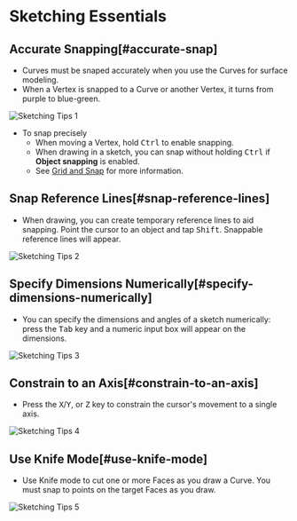 # Sketching Essentials

## Accurate Snapping[#accurate-snap]

- Curves must be snaped accurately when you use the  Curves for surface modeling.
- When a Vertex is snapped to a Curve or another Vertex, it turns from purple to blue-green.

![Sketching Tips 1](/img/sketching-tips-1.png)

- To snap precisely
    - When moving a Vertex, hold <kbd>Ctrl</kbd> to enable snapping.
    - When drawing in a sketch, you can snap without holding <kbd>Ctrl</kbd> if **Object snapping** is enabled.
    - See [Grid and Snap](../plasticity-essentials/grid-and-snap) for more information.

## Snap Reference Lines[#snap-reference-lines]

- When drawing, you can create temporary reference lines to aid snapping. Point the cursor to an object and tap <kbd>Shift</kbd>. Snappable reference lines will appear.

![Sketching Tips 2](/img/sketching-tips-2.gif)

## Specify Dimensions Numerically[#specify-dimensions-numerically]

- You can specify the dimensions and angles of a sketch numerically: press the <kbd>Tab</kbd> key and a numeric input box will appear on the dimensions. 

![Sketching Tips 3](/img/sketching-tips-3.gif)

## Constrain to an Axis[#constrain-to-an-axis]

- Press the <kbd>X</kbd>/<kbd>Y</kbd>, or <kbd>Z</kbd> key to constrain the cursor's movement to a single axis.

![Sketching Tips 4](/img/sketching-tips-4.gif)

## Use Knife Mode[#use-knife-mode]

- Use Knife mode to cut one or more Faces as you draw a Curve. You must snap to points on the target Faces as you draw. 

![Sketching Tips 5](/img/sketching-tips-5.gif)













